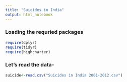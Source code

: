 ```yaml
---
title: "Suicides in India"
output: html_notebook
---
```



### Loading the requried packages

```r
require(dplyr)
require(tidyr)
require(highcharter)


```



### Let's read the data-

```r

suicide<-read.csv("Suicides in India 2001-2012.csv")

```

